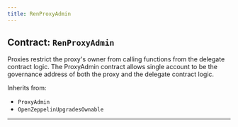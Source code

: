 ```yaml
---
title: RenProxyAdmin
---
```



<DocTag type={DocType.Reference} />

## Contract: `RenProxyAdmin`



Proxies restrict the proxy's owner from calling functions from the
delegate contract logic. The ProxyAdmin contract allows single account to be
the governance address of both the proxy and the delegate contract logic.

Inherits from:

- `ProxyAdmin`
- `OpenZeppelinUpgradesOwnable`


<hr />




